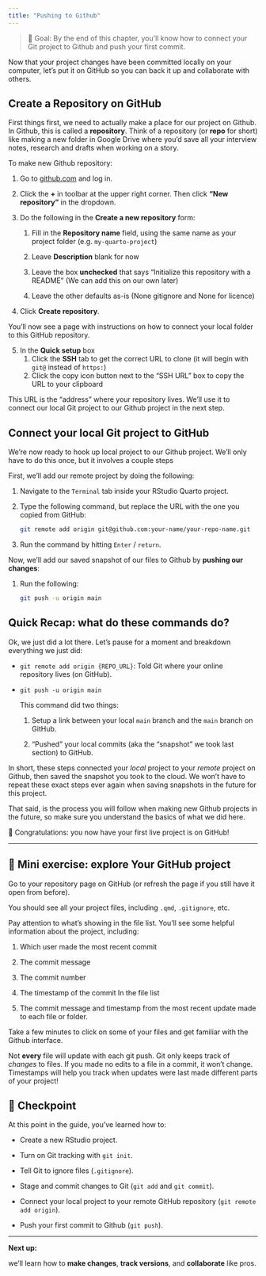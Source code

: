 ```yaml
---
title: "Pushing to Github"
---
```


> 🎯 Goal: By the end of this chapter, you’ll know how to connect your
> Git project to Github and push your first commit.

Now that your project changes have been committed locally on your computer, let’s put it on GitHub
so you can back it up and collaborate with others.

## Create a Repository on GitHub

First things first, we need to actually make a place for our project on Github. In Github, this is called a **repository**. Think of a repository (or **repo** for short) like making a new folder in Google Drive where you'd save all your interview notes, research and drafts when working on a story. 

To make new Github repository:

1.  Go to [github.com](https://github.com) and log in.

2.  Click the **+** in toolbar at the upper right corner. Then click **"New
    repository"** in the dropdown.

3.  Do the following in the **Create a new repository** form:

    1. Fill in the **Repository name** field, using the same name as
        your project folder (e.g. `my-quarto-project`)

    1. Leave **Description** blank for now

    1. Leave the box **unchecked** that says "Initialize this
        repository with a README" (We can add this on our own later)
    1. Leave the other defaults as-is (None gitignore and None for licence) 

4. Click **Create repository**. 

You’ll now see a page with instructions on how to connect your local
folder to this GitHub repository.

5. In the **Quick setup** box
    1. Click the **SSH** tab to get the correct URL to clone (it will begin with `git@` instead of `https:`)
    2. Click the copy icon button next to the "SSH URL" box to copy the URL to your clipboard

This URL is the "address" where your repository lives. We'll use it to connect our local Git project to our Github project in the next step.

## Connect your local Git project to GitHub

We're now ready to hook up local project to our Github project. We'll only have to do this once, but it involves a couple steps

First, we'll add our remote project by doing the following:

1. Navigate to the `Terminal` tab inside your RStudio Quarto project.
2. Type the following command, but replace the URL with the one you copied from GitHub:
    
    ``` bash
    git remote add origin git@github.com:your-name/your-repo-name.git
    ```
4. Run the command by hitting `Enter` / `return`.

Now, we'll add our saved snapshot of our files to Github by **pushing our changes**:

1. Run the following:

    ``` bash
    git push -u origin main
    ```

## Quick Recap: what do these commands do?

Ok, we just did a lot there. Let's pause for a moment and breakdown
everything we just did:

-   `git remote add origin {REPO_URL}`: Told Git where your online repository
    lives (on GitHub).
-   `git push -u origin main`
    
    This command did two things:

    1. Setup a link between your local `main`
    branch and the `main` branch on GitHub. 
    
    2. "Pushed" your local commits (aka the "snapshot" we took last section) to GitHub.

In short, these steps connected your *local* project to your *remote* project on Github, then saved the snapshot you took to the cloud. We won't
have to repeat these exact steps ever again when saving snapshots in the
future for this project. 

That said, is the process you will follow when making new Github projects in the future, so make sure you understand the basics of what we did here. 

🎉 Congratulations: you now have your first live project is on GitHub!

------------------------------------------------------------------------

## 📝 Mini exercise: explore Your GitHub project

Go to your repository page on GitHub (or refresh the page if you still
have it open from before).

You should see all your project files, including `.qmd`, `.gitignore`,
etc.

Pay attention to what's showing in the file list. You'll see some
helpful information about the project, including:

1.  Which user made the most recent commit

2.  The commit message

3.  The commit number

4.  The timestamp of the commit In the file list

5.  The commit message and timestamp from the most recent update made to
    each file or folder.
    
Take a few minutes to click on some of your files and get familiar with the Github interface. 

::: callout-note
Not **every** file will update with each git push. Git only keeps track
of *changes* to files. If you made no edits to a file in a commit, it
won't change. Timestamps will help you track when updates were last made
different parts of your project!
:::

## 🎯 Checkpoint

At this point in the guide, you've learned how to:

-   Create a new RStudio project.

-   Turn on Git tracking with `git init`.

-   Tell Git to ignore files (`.gitignore`).

-   Stage and commit changes to Git (`git add` and `git commit`).

-   Connect your local project to your remote GitHub repository (`git remote add origin`).

-   Push your first commit to Github (`git push`).

---
**Next up:**

we’ll learn how to **make changes**, **track versions**, and
**collaborate** like pros.

